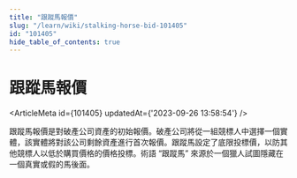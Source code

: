 ```yaml
---
title: "跟蹤馬報價"
slug: "/learn/wiki/stalking-horse-bid-101405"
id: "101405"
hide_table_of_contents: true
---
```



# 跟蹤馬報價

<ArticleMeta id={101405} updatedAt={'2023-09-26 13:58:54'} />
<div className='border-solid border-b border-t-0 my-4 border-[var(--ifm-color-gray-300)]' />

跟蹤馬報價是對破產公司資產的初始報價。破產公司將從一組競標人中選擇一個實體，該實體將對該公司剩餘資產進行首次報價。跟蹤馬設定了底限投標價，以防其他競標人以低於購買價格的價格投標。術語 “跟蹤馬” 來源於一個獵人試圖隱藏在一個真實或假的馬後面。
